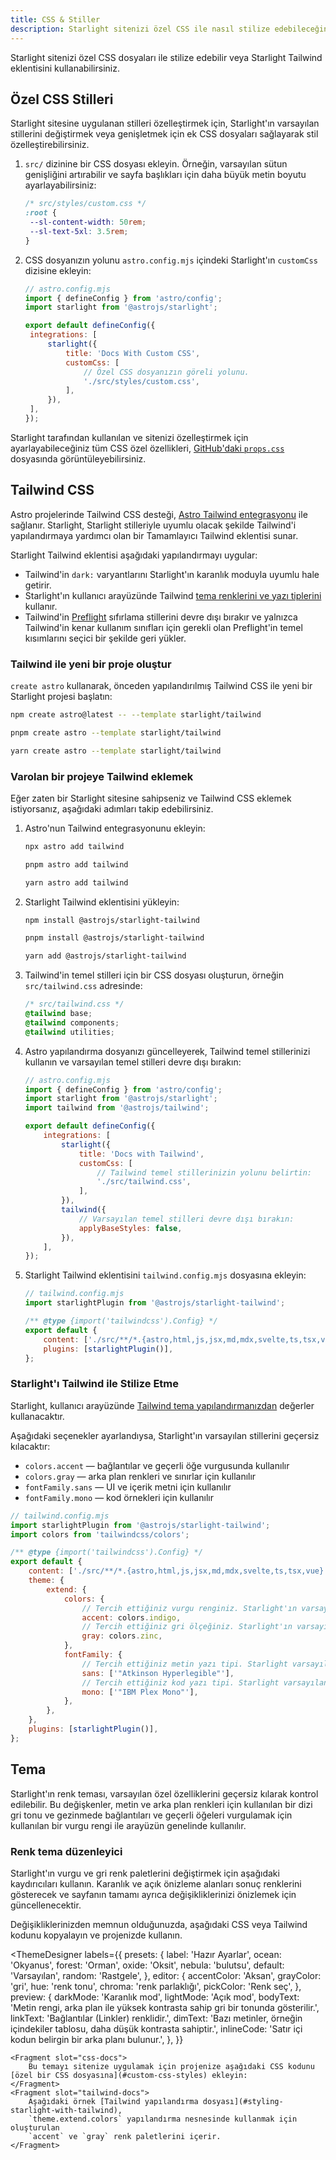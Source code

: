 ```yaml
---
title: CSS & Stiller
description: Starlight sitenizi özel CSS ile nasıl stilize edebileceğinizi veya Tailwind CSS ile nasıl entegre edebileceğinizi öğrenin.
---
```


Starlight sitenizi özel CSS dosyaları ile stilize edebilir veya Starlight Tailwind eklentisini kullanabilirsiniz.

## Özel CSS Stilleri

Starlight sitesine uygulanan stilleri özelleştirmek için, Starlight'ın varsayılan stillerini değiştirmek veya genişletmek için ek CSS dosyaları sağlayarak stil özelleştirebilirsiniz.

1. `src/` dizinine bir CSS dosyası ekleyin. 
	Örneğin, varsayılan sütun genişliğini artırabilir ve sayfa başlıkları için daha büyük metin boyutu ayarlayabilirsiniz:

   ```css
   /* src/styles/custom.css */
   :root {
   	--sl-content-width: 50rem;
   	--sl-text-5xl: 3.5rem;
   }
   ```

2. CSS dosyanızın yolunu `astro.config.mjs` içindeki Starlight'ın `customCss` dizisine ekleyin:

   ```js
   // astro.config.mjs
   import { defineConfig } from 'astro/config';
   import starlight from '@astrojs/starlight';

   export default defineConfig({
   	integrations: [
   		starlight({
   			title: 'Docs With Custom CSS',
   			customCss: [
   				// Özel CSS dosyanızın göreli yolunu.
   				'./src/styles/custom.css',
   			],
   		}),
   	],
   });
   ```

Starlight tarafından kullanılan ve sitenizi özelleştirmek için ayarlayabileceğiniz tüm CSS özel özellikleri, [GitHub'daki `props.css`](https://github.com/withastro/starlight/blob/main/packages/starlight/style/props.css) dosyasında görüntüleyebilirsiniz.

## Tailwind CSS

Astro projelerinde Tailwind CSS desteği, [Astro Tailwind entegrasyonu](https://docs.astro.build/en/guides/integrations-guide/tailwind/) ile sağlanır. Starlight, Starlight stilleriyle uyumlu olacak şekilde Tailwind'i yapılandırmaya yardımcı olan bir Tamamlayıcı Tailwind eklentisi sunar.

Starlight Tailwind eklentisi aşağıdaki yapılandırmayı uygular:

- Tailwind'in `dark:` varyantlarını Starlight'ın karanlık moduyla uyumlu hale getirir.
- Starlight'ın kullanıcı arayüzünde Tailwind [tema renklerini ve yazı tiplerini](#styling-starlight-with-tailwind) kullanır.
- Tailwind'in [Preflight](https://tailwindcss.com/docs/preflight) sıfırlama stillerini devre dışı bırakır ve yalnızca Tailwind'in kenar kullanım sınıfları için gerekli olan Preflight'in temel kısımlarını seçici bir şekilde geri yükler.

### Tailwind ile yeni bir proje oluştur


`create astro` kullanarak, önceden yapılandırılmış Tailwind CSS ile yeni bir Starlight projesi başlatın:

<Tabs>
<TabItem label="npm">

```sh
npm create astro@latest -- --template starlight/tailwind
```

</TabItem>
<TabItem label="pnpm">

```sh
pnpm create astro --template starlight/tailwind
```

</TabItem>
<TabItem label="Yarn">

```sh
yarn create astro --template starlight/tailwind
```

</TabItem>
</Tabs>

### Varolan bir projeye Tailwind eklemek

Eğer zaten bir Starlight sitesine sahipseniz ve Tailwind CSS eklemek istiyorsanız, aşağıdaki adımları takip edebilirsiniz.

1. Astro'nun Tailwind entegrasyonunu ekleyin:

    <Tabs>

    <TabItem label="npm">

    ```sh
    npx astro add tailwind
    ```

    </TabItem>

    <TabItem label="pnpm">

    ```sh
    pnpm astro add tailwind
    ```

    </TabItem>

    <TabItem label="Yarn">

    ```sh
    yarn astro add tailwind
    ```

    </TabItem>

    </Tabs>

2.  Starlight Tailwind eklentisini yükleyin:

    <Tabs>

    <TabItem label="npm">

    ```sh
    npm install @astrojs/starlight-tailwind
    ```

    </TabItem>

    <TabItem label="pnpm">

    ```sh
    pnpm install @astrojs/starlight-tailwind
    ```

    </TabItem>

    <TabItem label="Yarn">

    ```sh
    yarn add @astrojs/starlight-tailwind
    ```

    </TabItem>

    </Tabs>

3.  Tailwind'in temel stilleri için bir CSS dosyası oluşturun, örneğin `src/tailwind.css` adresinde:

    ```css
    /* src/tailwind.css */
    @tailwind base;
    @tailwind components;
    @tailwind utilities;
    ```

4.  Astro yapılandırma dosyanızı güncelleyerek, Tailwind temel stillerinizi kullanın ve varsayılan temel stilleri devre dışı bırakın:

    ```js {11-12,16-17}
    // astro.config.mjs
    import { defineConfig } from 'astro/config';
    import starlight from '@astrojs/starlight';
    import tailwind from '@astrojs/tailwind';

    export default defineConfig({
    	integrations: [
    		starlight({
    			title: 'Docs with Tailwind',
    			customCss: [
    				// Tailwind temel stillerinizin yolunu belirtin:
    				'./src/tailwind.css',
    			],
    		}),
    		tailwind({
    			// Varsayılan temel stilleri devre dışı bırakın:
    			applyBaseStyles: false,
    		}),
    	],
    });
    ```

5.  Starlight Tailwind eklentisini `tailwind.config.mjs` dosyasına ekleyin:

    ```js ins={2,7}
    // tailwind.config.mjs
    import starlightPlugin from '@astrojs/starlight-tailwind';

    /** @type {import('tailwindcss').Config} */
    export default {
    	content: ['./src/**/*.{astro,html,js,jsx,md,mdx,svelte,ts,tsx,vue}'],
    	plugins: [starlightPlugin()],
    };
    ```

### Starlight'ı Tailwind ile Stilize Etme

Starlight, kullanıcı arayüzünde [Tailwind tema yapılandırmanızdan](https://tailwindcss.com/docs/theme) değerler kullanacaktır.

Aşağıdaki seçenekler ayarlandıysa, Starlight'ın varsayılan stillerini geçersiz kılacaktır:

- `colors.accent` — bağlantılar ve geçerli öğe vurgusunda kullanılır
- `colors.gray` — arka plan renkleri ve sınırlar için kullanılır
- `fontFamily.sans` — UI ve içerik metni için kullanılır
- `fontFamily.mono` — kod örnekleri için kullanılır

```js {12,14,18,20}
// tailwind.config.mjs
import starlightPlugin from '@astrojs/starlight-tailwind';
import colors from 'tailwindcss/colors';

/** @type {import('tailwindcss').Config} */
export default {
	content: ['./src/**/*.{astro,html,js,jsx,md,mdx,svelte,ts,tsx,vue}'],
	theme: {
		extend: {
			colors: {
				// Tercih ettiğiniz vurgu renginiz. Starlight'ın varsayılanlarına en yakın olanı Indigo'dur.
				accent: colors.indigo,
				// Tercih ettiğiniz gri ölçeğiniz. Starlight'ın varsayılanlarına en yakın olanı Zinc'dir.
				gray: colors.zinc,
			},
			fontFamily: {
				// Tercih ettiğiniz metin yazı tipi. Starlight varsayılan olarak bir sistem yazı tipi yığını kullanır.
				sans: ['"Atkinson Hyperlegible"'],
				// Tercih ettiğiniz kod yazı tipi. Starlight varsayılan olarak sistem monospace yazı tipleri kullanır.
				mono: ['"IBM Plex Mono"'],
			},
		},
	},
	plugins: [starlightPlugin()],
};
```

## Tema

Starlight'ın renk teması, varsayılan özel özelliklerini geçersiz kılarak kontrol edilebilir.
Bu değişkenler, metin ve arka plan renkleri için kullanılan bir dizi gri tonu ve gezinmede bağlantıları ve geçerli öğeleri vurgulamak için kullanılan bir vurgu rengi ile arayüzün genelinde kullanılır.

### Renk tema düzenleyici

Starlight'ın vurgu ve gri renk paletlerini değiştirmek için aşağıdaki kaydırıcıları kullanın.
Karanlık ve açık önizleme alanları sonuç renklerini gösterecek ve sayfanın tamamı ayrıca değişikliklerinizi önizlemek için güncellenecektir.

Değişikliklerinizden memnun olduğunuzda, aşağıdaki CSS veya Tailwind kodunu kopyalayın ve projenizde kullanın.


<ThemeDesigner
	labels={{
		presets: {
			label: 'Hazır Ayarlar',
			ocean: 'Okyanus',
			forest: 'Orman',
			oxide: 'Oksit',
			nebula: 'bulutsu',
			default: 'Varsayılan',
			random: 'Rastgele',
		},
		editor: {
			accentColor: 'Aksan',
			grayColor: 'gri',
			hue: 'renk tonu',
			chroma: 'renk parlaklığı',
			pickColor: 'Renk seç',
		},
		preview: {
			darkMode: 'Karanlık mod',
			lightMode: 'Açık mod',
			bodyText:
				'Metin rengi, arka plan ile yüksek kontrasta sahip gri bir tonunda gösterilir.',
			linkText: 'Bağlantılar (Linkler) renklidir.',
			dimText: 'Bazı metinler, örneğin içindekiler tablosu, daha düşük kontrasta sahiptir.',
			inlineCode: 'Satır içi kodun belirgin bir arka planı bulunur.',
		},
	}}
>
	<Fragment slot="css-docs">
		Bu temayı sitenize uygulamak için projenize aşağıdaki CSS kodunu [özel bir CSS dosyasına](#custom-css-styles) ekleyin:
	</Fragment>
	<Fragment slot="tailwind-docs">
		Aşağıdaki örnek [Tailwind yapılandırma dosyası](#styling-starlight-with-tailwind),
		`theme.extend.colors` yapılandırma nesnesinde kullanmak için oluşturulan 
		`accent` ve `gray` renk paletlerini içerir.
	</Fragment>
</ThemeDesigner>
